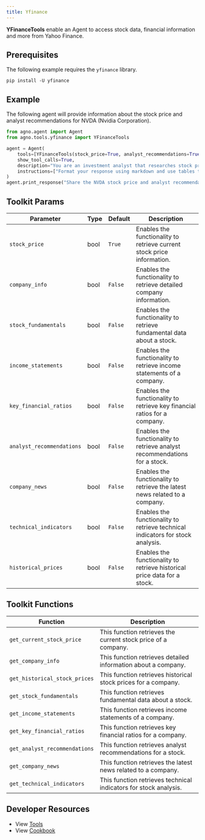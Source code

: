 ```yaml
---
title: Yfinance
---
```


**YFinanceTools** enable an Agent to access stock data, financial information and more from Yahoo Finance.

## Prerequisites

The following example requires the `yfinance` library.

```shell
pip install -U yfinance
```

## Example

The following agent will provide information about the stock price and analyst recommendations for NVDA (Nvidia Corporation).

```python cookbook/agent_concepts/tools/yfinance_tools.py
from agno.agent import Agent
from agno.tools.yfinance import YFinanceTools

agent = Agent(
    tools=[YFinanceTools(stock_price=True, analyst_recommendations=True, stock_fundamentals=True)],
    show_tool_calls=True,
    description="You are an investment analyst that researches stock prices, analyst recommendations, and stock fundamentals.",
    instructions=["Format your response using markdown and use tables to display data where possible."],
)
agent.print_response("Share the NVDA stock price and analyst recommendations", markdown=True)

```

## Toolkit Params

| Parameter                 | Type | Default | Description                                                                    |
| ------------------------- | ---- | ------- | ------------------------------------------------------------------------------ |
| `stock_price`             | bool | `True`  | Enables the functionality to retrieve current stock price information.         |
| `company_info`            | bool | `False` | Enables the functionality to retrieve detailed company information.            |
| `stock_fundamentals`      | bool | `False` | Enables the functionality to retrieve fundamental data about a stock.          |
| `income_statements`       | bool | `False` | Enables the functionality to retrieve income statements of a company.          |
| `key_financial_ratios`    | bool | `False` | Enables the functionality to retrieve key financial ratios for a company.      |
| `analyst_recommendations` | bool | `False` | Enables the functionality to retrieve analyst recommendations for a stock.     |
| `company_news`            | bool | `False` | Enables the functionality to retrieve the latest news related to a company.    |
| `technical_indicators`    | bool | `False` | Enables the functionality to retrieve technical indicators for stock analysis. |
| `historical_prices`       | bool | `False` | Enables the functionality to retrieve historical price data for a stock.       |

## Toolkit Functions

| Function                      | Description                                                      |
| ----------------------------- | ---------------------------------------------------------------- |
| `get_current_stock_price`     | This function retrieves the current stock price of a company.    |
| `get_company_info`            | This function retrieves detailed information about a company.    |
| `get_historical_stock_prices` | This function retrieves historical stock prices for a company.   |
| `get_stock_fundamentals`      | This function retrieves fundamental data about a stock.          |
| `get_income_statements`       | This function retrieves income statements of a company.          |
| `get_key_financial_ratios`    | This function retrieves key financial ratios for a company.      |
| `get_analyst_recommendations` | This function retrieves analyst recommendations for a stock.     |
| `get_company_news`            | This function retrieves the latest news related to a company.    |
| `get_technical_indicators`    | This function retrieves technical indicators for stock analysis. |

## Developer Resources

- View [Tools](https://github.com/phidatahq/agno/blob/main/libs/agno/agno/tools/yfinance.py)
- View [Cookbook](https://github.com/phidatahq/agno/blob/main/cookbook/agent_concepts/tools/yfinance_tools.py)
